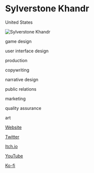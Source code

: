 # Sylverstone Khandr

<Location>

United States

</Location>

![Sylverstone Khandr](https://payload.cargocollective.com/1/18/580937/12074262/prt_280x188_1481867423_2x.png)

<Skills>

game design

user interface design

production

copywriting

narrative design

public relations

marketing

quality assurance

art

</Skills>

<Personal>

[Website](http://sylversedge.com/)

[Twitter](https://twitter.com/Sylverstone14)

[Itch.io](https://itch.io/SylverstoneKhandr)

[YouTube](https://youtube.com/SylverstoneKhandr)

[Ko-fi](https://www.ko-fi.com/SylverstoneKhandr)

</Personal>


